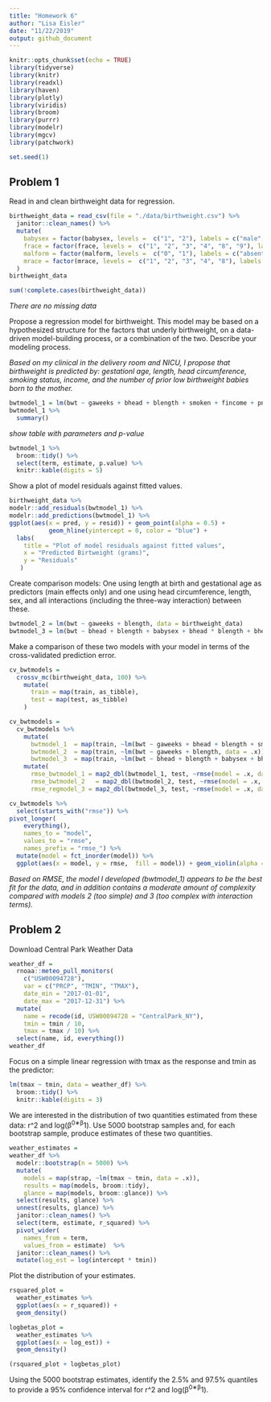 ```yaml
---
title: "Homework 6"
author: "Lisa Eisler"
date: "11/22/2019"
output: github_document
---
```


```r
knitr::opts_chunk$set(echo = TRUE)
library(tidyverse)
library(knitr)
library(readxl)
library(haven)
library(plotly)
library(viridis)
library(broom)
library(purrr)
library(modelr)
library(mgcv)
library(patchwork)

set.seed(1)
```

## Problem 1

Read in and clean birthweight data for regression.

```r
birthweight_data = read_csv(file = "./data/birthweight.csv") %>% 
  janitor::clean_names() %>%
  mutate(
    babysex = factor(babysex, levels =  c("1", "2"), labels = c("male", "female")),
    frace = factor(frace, levels =  c("1", "2", "3", "4", "8", "9"), labels = c("white", "black", "asian", "puerto rican", "other", "unknown")),
    malform = factor(malform, levels =  c("0", "1"), labels = c("absent", "present")),
    mrace = factor(mrace, levels =  c("1", "2", "3", "4", "8"), labels = c("white", "black", "asian", "puerto rican", "other"))
  )
birthweight_data
```

```r
sum(!complete.cases(birthweight_data))
```

*There are no missing data*

Propose a regression model for birthweight. This model may be based on a hypothesized structure for the factors that underly birthweight, on a data-driven model-building process, or a combination of the two. Describe your modeling process. 

*Based on my clinical in the delivery room and NICU, I propose that birthweight is predicted by: gestationl age, length, head circumference, smoking status, income, and the number of prior low birthweight babies born to the mother.*

```r
bwtmodel_1 = lm(bwt ~ gaweeks + bhead + blength + smoken + fincome + pnumlbw, data = birthweight_data)
bwtmodel_1 %>%
  summary()
```

*show table with parameters and p-value*

```r
bwtmodel_1 %>%
  broom::tidy() %>% 
  select(term, estimate, p.value) %>% 
  knitr::kable(digits = 5)
```

Show a plot of model residuals against fitted values.

```r
birthweight_data %>%
modelr::add_residuals(bwtmodel_1) %>%
modelr::add_predictions(bwtmodel_1) %>% 
ggplot(aes(x = pred, y = resid)) + geom_point(alpha = 0.5) + 
           geom_hline(yintercept = 0, color = "blue") + 
  labs(
    title = "Plot of model residuals against fitted values",
    x = "Predicted Birtweight (grams)",
    y = "Residuals"
   )
```

Create comparison models: One using length at birth and gestational age as predictors (main effects only) and one using head circumference, length, sex, and all interactions (including the three-way interaction) between these.

```r
bwtmodel_2 = lm(bwt ~ gaweeks + blength, data = birthweight_data) 
bwtmodel_3 = lm(bwt ~ bhead + blength + babysex + bhead * blength + bhead * babysex + blength * babysex + bhead * blength * babysex, data = birthweight_data)
```

Make a comparison of these two models with your model in terms of the cross-validated prediction error.

```r
cv_bwtmodels =
  crossv_mc(birthweight_data, 100) %>%
    mutate( 
      train = map(train, as_tibble),
      test = map(test, as_tibble)
    )

cv_bwtmodels = 
  cv_bwtmodels %>%
    mutate(
      bwtmodel_1  = map(train, ~lm(bwt ~ gaweeks + bhead + blength + smoken + fincome + pnumlbw, data = .x)),
      bwtmodel_2  = map(train, ~lm(bwt ~ gaweeks + blength, data = .x)),
      bwtmodel_3  = map(train, ~lm(bwt ~ bhead + blength + babysex + bhead * blength + bhead * babysex + blength * babysex + bhead * blength * babysex, data = as_tibble(.x)))) %>% 
    mutate(
      rmse_bwtmodel_1 = map2_dbl(bwtmodel_1, test, ~rmse(model = .x, data = .y)),
      rmse_bwtmodel_2   = map2_dbl(bwtmodel_2, test, ~rmse(model = .x, data = .y)),
      rmse_regmodel_3 = map2_dbl(bwtmodel_3, test, ~rmse(model = .x, data = .y)))

cv_bwtmodels %>% 
  select(starts_with("rmse")) %>% 
pivot_longer(
    everything(),
    names_to = "model", 
    values_to = "rmse",
    names_prefix = "rmse_") %>% 
  mutate(model = fct_inorder(model)) %>% 
  ggplot(aes(x = model, y = rmse,  fill = model)) + geom_violin(alpha = 0.5) 
```

*Based on RMSE, the model I developed (bwtmodel_1) appears to be the best fit for the data, and in addition contains a moderate amount of complexity compared with models 2 (too simple) and 3 (too complex with interaction terms).*

## Problem 2 

Download Central Park Weather Data

```r
weather_df = 
  rnoaa::meteo_pull_monitors(
    c("USW00094728"),
    var = c("PRCP", "TMIN", "TMAX"), 
    date_min = "2017-01-01",
    date_max = "2017-12-31") %>%
  mutate(
    name = recode(id, USW00094728 = "CentralPark_NY"),
    tmin = tmin / 10,
    tmax = tmax / 10) %>%
  select(name, id, everything())
weather_df
```

Focus on a simple linear regression with tmax as the response and tmin as the predictor:

```r
lm(tmax ~ tmin, data = weather_df) %>% 
  broom::tidy() %>% 
  knitr::kable(digits = 3)
```

We are interested in the distribution of two quantities estimated from these data: r^2 and log(β^0∗β^1). Use 5000 bootstrap samples and, for each bootstrap sample, produce estimates of these two quantities.

```r
weather_estimates =
weather_df %>% 
  modelr::bootstrap(n = 5000) %>% 
  mutate(
    models = map(strap, ~lm(tmax ~ tmin, data = .x)),
    results = map(models, broom::tidy), 
    glance = map(models, broom::glance)) %>% 
  select(results, glance) %>% 
  unnest(results, glance) %>% 
  janitor::clean_names() %>% 
  select(term, estimate, r_squared) %>% 
  pivot_wider(
    names_from = term, 
    values_from = estimate)  %>% 
  janitor::clean_names() %>% 
  mutate(log_est = log(intercept * tmin)) 
```

Plot the distribution of your estimates.

```r
rsquared_plot = 
  weather_estimates %>% 
  ggplot(aes(x = r_squared)) +
  geom_density()

logbetas_plot = 
  weather_estimates %>% 
  ggplot(aes(x = log_est)) +
  geom_density()

(rsquared_plot + logbetas_plot)
```


Using the 5000 bootstrap estimates, identify the 2.5% and 97.5% quantiles to provide a 95% confidence interval for r^2 and log(β^0∗β^1).